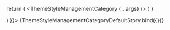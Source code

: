 
<Meta 
  title='ThemeStyleManagementCategory' 
  component={ThemeStyleManagementCategory}
/>

<ArgsTable of={ThemeStyleManagementCategory}/>

  return (
    <ThemeStyleManagementCategory {...args} />
  )
}

<Canvas>
  <Story name='Default' args={{
    label: 'Typography',
    styles: {
      'typography/body/regular': {
        'id': 'S:1234',
      },
      'typography/body/bold': {
        'id': 'S:1235',
        'name': 'body/bold',
      },
    },
    icon: (
      <ColorDisplayBubble color="#ff0000" />
    )
  }}>
    {ThemeStyleManagementCategoryDefaultStory.bind({})}
  </Story>
</Canvas>
